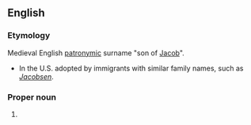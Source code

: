 ==English==

===Etymology===
Medieval English [[patronymic]] surname "son of [[Jacob]]".
* In the U.S. adopted by immigrants with similar family names, such as {{etyl|no}} ''[[Jacobsen]]''.

===Proper noun===
{{en-proper noun}}

# {{surname|A=An|English|from=Middle English}}